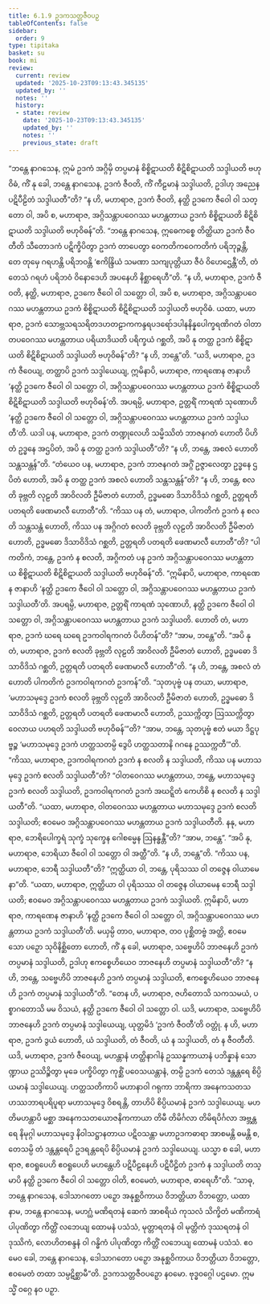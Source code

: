```yaml
---
title: 6.1.9 ဥဒကသတ္တဇီဝပဉှ
tableOfContents: false
sidebar:
  order: 9
type: tipitaka
basket: su
book: mi
review:
  current: review
  updated: '2025-10-23T09:13:43.345135'
  updated_by: ''
  notes: ''
  history:
  - state: review
    date: '2025-10-23T09:13:43.345135'
    updated_by: ''
    notes: ''
    previous_state: draft
---
```



<ReviewStatus review={frontmatter.review} showDetails={true} />

<HypothesisAnnotation frontmatter={frontmatter} />

<DynamicBreadcrumb />

<Division number="179" book="mi" e="ch" v="28">

<Paragraph number="1148" book="mi">
“ဘန္တေ နာဂသေန, ဣမံ ဥဒကံ အဂ္ဂိမှိ တပ္ပမာနံ စိစ္စိဋာယတိ စိဋိစိဋာယတိ သဒ္ဒါယတိ ဗဟုဝိဓံ, ကိံ နု ခေါ, ဘန္တေ နာဂသေန, ဥဒကံ ဇီဝတိ, ကိံ ကီဠမာနံ သဒ္ဒါယတိ, ဥဒါဟု အညေန ပဋိပီဠိတံ သဒ္ဒါယတီ”တိ? “န ဟိ, မဟာရာဇ, ဥဒကံ ဇီဝတိ, နတ္ထိ ဥဒကေ ဇီဝေါ ဝါ သတ္တော ဝါ, အပိ စ, မဟာရာဇ, အဂ္ဂိသန္တာပဝေဂဿ မဟန္တတာယ ဥဒကံ စိစ္စိဋာယတိ စိဋိစိဋာယတိ သဒ္ဒါယတိ ဗဟုဝိဓန်”တိ.
</Paragraph>

<Paragraph number="1149" book="mi">
“ဘန္တေ နာဂသေန, ဣဓေကစ္စေ တိတ္ထိယာ ဥဒကံ ဇီဝတီတိ သီတောဒကံ ပဋိက္ခိပိတွာ ဥဒကံ တာပေတွာ ဝေကတိကဝေကတိကံ ပရိဘုဉ္ဇန္တိ, တေ တုမှေ ဂရဟန္တိ ပရိဘဝန္တိ ‘ဧကိန္ဒြိယံ သမဏာ သကျပုတ္တိယာ ဇီဝံ ဝိဟေဌေန္တီ’တိ, တံ တေသံ ဂရဟံ ပရိဘဝံ ဝိနောဒေဟိ အပနေဟိ နိစ္ဆာရေဟီ”တိ. “န ဟိ, မဟာရာဇ, ဥဒကံ ဇီဝတိ, နတ္ထိ, မဟာရာဇ, ဥဒကေ ဇီဝေါ ဝါ သတ္တော ဝါ, အပိ စ, မဟာရာဇ, အဂ္ဂိသန္တာပဝေဂဿ မဟန္တတာယ ဥဒကံ စိစ္စိဋာယတိ စိဋိစိဋာယတိ သဒ္ဒါယတိ ဗဟုဝိဓံ.
</Paragraph>

<Paragraph number="1150" book="mi">
ယထာ, မဟာရာဇ, ဥဒကံ သောဗ္ဘသရသရိတဒဟတဠာကကန္ဒရပဒရော်ဒပါနနိန္နပေါက္ခရဏိဂတံ ဝါတာတပဝေဂဿ မဟန္တတာယ ပရိယာဒိယတိ ပရိက္ခယံ ဂစ္ဆတိ, အပိ နု တတ္ထ ဥဒကံ စိစ္စိဋာယတိ စိဋိစိဋာယတိ သဒ္ဒါယတိ ဗဟုဝိဓန်”တိ? “န ဟိ, ဘန္တေ”တိ. “ယဒိ, မဟာရာဇ, ဥဒကံ ဇီဝေယျ, တတ္ထာပိ ဥဒကံ သဒ္ဒါယေယျ, ဣမိနာပိ, မဟာရာဇ, ကာရဏေန ဇာနာဟိ ‘နတ္ထိ ဥဒကေ ဇီဝေါ ဝါ သတ္တော ဝါ, အဂ္ဂိသန္တာပဝေဂဿ မဟန္တတာယ ဥဒကံ စိစ္စိဋာယတိ စိဋိစိဋာယတိ သဒ္ဒါယတိ ဗဟုဝိဓန်’တိ.
</Paragraph>

<Paragraph number="1151" book="mi">
အပရမ္ပိ, မဟာရာဇ, ဥတ္တရိံ ကာရဏံ သုဏောဟိ ‘နတ္ထိ ဥဒကေ ဇီဝေါ ဝါ သတ္တော ဝါ, အဂ္ဂိသန္တာပဝေဂဿ မဟန္တတာယ ဥဒကံ သဒ္ဒါယတီ’တိ. ယဒါ ပန, မဟာရာဇ, ဥဒကံ တဏ္ဍုလေဟိ သမ္မိဿိတံ ဘာဇနဂတံ ဟောတိ ပိဟိတံ ဥဒ္ဓနေ အဌပိတံ, အပိ နု တတ္ထ ဥဒကံ သဒ္ဒါယတီ”တိ? “န ဟိ, ဘန္တေ, အစလံ ဟောတိ သန္တသန္တန်”တိ. “တံယေဝ ပန, မဟာရာဇ, ဥဒကံ ဘာဇနဂတံ အဂ္ဂိံ ဥဇ္ဇာလေတွာ ဥဒ္ဓနေ ဌပိတံ ဟောတိ, အပိ နု တတ္ထ ဥဒကံ အစလံ ဟောတိ သန္တသန္တန်”တိ? “န ဟိ, ဘန္တေ, စလတိ ခုဗ္ဘတိ လုဠတိ အာဝိလတိ ဦမိဇာတံ ဟောတိ, ဥဒ္ဓမဓော ဒိသာဝိဒိသံ ဂစ္ဆတိ, ဥတ္တရတိ ပတရတိ ဖေဏမာလီ ဟောတီ”တိ. “ကိဿ ပန တံ, မဟာရာဇ, ပါကတိကံ ဥဒကံ န စလတိ သန္တသန္တံ ဟောတိ, ကိဿ ပန အဂ္ဂိဂတံ စလတိ ခုဗ္ဘတိ လုဠတိ အာဝိလတိ ဦမိဇာတံ ဟောတိ, ဥဒ္ဓမဓော ဒိသာဝိဒိသံ ဂစ္ဆတိ, ဥတ္တရတိ ပတရတိ ဖေဏမာလီ ဟောတီ”တိ? “ပါကတိကံ, ဘန္တေ, ဥဒကံ န စလတိ, အဂ္ဂိကတံ ပန ဥဒကံ အဂ္ဂိသန္တာပဝေဂဿ မဟန္တတာယ စိစ္စိဋာယတိ စိဋိစိဋာယတိ သဒ္ဒါယတိ ဗဟုဝိဓန်”တိ. “ဣမိနာပိ, မဟာရာဇ, ကာရဏေန ဇာနာဟိ ‘နတ္ထိ ဥဒကေ ဇီဝေါ ဝါ သတ္တော ဝါ, အဂ္ဂိသန္တာပဝေဂဿ မဟန္တတာယ ဥဒကံ သဒ္ဒါယတီ’တိ.
</Paragraph>

<Paragraph number="1152" book="mi">
အပရမ္ပိ, မဟာရာဇ, ဥတ္တရိံ ကာရဏံ သုဏောဟိ, နတ္ထိ ဥဒကေ ဇီဝေါ ဝါ သတ္တော ဝါ, အဂ္ဂိသန္တာပဝေဂဿ မဟန္တတာယ ဥဒကံ သဒ္ဒါယတိ. ဟောတိ တံ, မဟာရာဇ, ဥဒကံ ဃရေ ဃရေ ဥဒကဝါရကဂတံ ပိဟိတန်”တိ? “အာမ, ဘန္တေ”တိ. “အပိ နု တံ, မဟာရာဇ, ဥဒကံ စလတိ ခုဗ္ဘတိ လုဠတိ အာဝိလတိ ဦမိဇာတံ ဟောတိ, ဥဒ္ဓမဓော ဒိသာဝိဒိသံ ဂစ္ဆတိ, ဥတ္တရတိ ပတရတိ ဖေဏမာလီ ဟောတီ”တိ. “န ဟိ, ဘန္တေ, အစလံ တံ ဟောတိ ပါကတိကံ ဥဒကဝါရကဂတံ ဥဒကန်”တိ.
</Paragraph>

<Paragraph number="1153" book="mi">
“သုတပုဗ္ဗံ ပန တယာ, မဟာရာဇ, ‘မဟာသမုဒ္ဒေ ဥဒကံ စလတိ ခုဗ္ဘတိ လုဠတိ အာဝိလတိ ဦမိဇာတံ ဟောတိ, ဥဒ္ဓမဓော ဒိသာဝိဒိသံ ဂစ္ဆတိ, ဥတ္တရတိ ပတရတိ ဖေဏမာလီ ဟောတိ, ဥဿက္ကိတွာ ဩဿက္ကိတွာ ဝေလာယ ပဟရတိ သဒ္ဒါယတိ ဗဟုဝိဓန်’”တိ? “အာမ, ဘန္တေ, သုတပုဗ္ဗံ ဧတံ မယာ ဒိဋ္ဌပုဗ္ဗဉ္စ ‘မဟာသမုဒ္ဒေ ဥဒကံ ဟတ္ထသတမ္ပိ ဒွေပိ ဟတ္ထသတာနိ ဂဂနေ ဥဿက္ကတီ’”တိ. “ကိဿ, မဟာရာဇ, ဥဒကဝါရကဂတံ ဥဒကံ န စလတိ န သဒ္ဒါယတိ, ကိဿ ပန မဟာသမုဒ္ဒေ ဥဒကံ စလတိ သဒ္ဒါယတီ”တိ? “ဝါတဝေဂဿ မဟန္တတာယ, ဘန္တေ, မဟာသမုဒ္ဒေ ဥဒကံ စလတိ သဒ္ဒါယတိ, ဥဒကဝါရကဂတံ ဥဒကံ အဃဋ္ဋိတံ ကေဟိစိ န စလတိ န သဒ္ဒါယတီ”တိ. “ယထာ, မဟာရာဇ, ဝါတဝေဂဿ မဟန္တတာယ မဟာသမုဒ္ဒေ ဥဒကံ စလတိ သဒ္ဒါယတိ; ဧဝမေဝ အဂ္ဂိသန္တာပဝေဂဿ မဟန္တတာယ ဥဒကံ သဒ္ဒါယတီတိ.
</Paragraph>

<Paragraph number="1154" book="mi">
နနု, မဟာရာဇ, ဘေရိပေါက္ခရံ သုက္ခံ သုက္ခေန ဂေါစမ္မေန ဩနန္ဓန္တီ”တိ? “အာမ, ဘန္တေ”. “အပိ နု, မဟာရာဇ, ဘေရိယာ ဇီဝေါ ဝါ သတ္တော ဝါ အတ္ထီ”တိ. “န ဟိ, ဘန္တေ”တိ. “ကိဿ ပန, မဟာရာဇ, ဘေရီ သဒ္ဒါယတီ”တိ? “ဣတ္ထိယာ ဝါ, ဘန္တေ, ပုရိသဿ ဝါ တဇ္ဇေန ဝါယာမေနာ”တိ. “ယထာ, မဟာရာဇ, ဣတ္ထိယာ ဝါ ပုရိသဿ ဝါ တဇ္ဇေန ဝါယာမေန ဘေရီ သဒ္ဒါယတိ; ဧဝမေဝ အဂ္ဂိသန္တာပဝေဂဿ မဟန္တတာယ ဥဒကံ သဒ္ဒါယတိ. ဣမိနာပိ, မဟာရာဇ, ကာရဏေန ဇာနာဟိ ‘နတ္ထိ ဥဒကေ ဇီဝေါ ဝါ သတ္တော ဝါ, အဂ္ဂိသန္တာပဝေဂဿ မဟန္တတာယ ဥဒကံ သဒ္ဒါယတီ’တိ.
</Paragraph>

<Paragraph number="1155" book="mi">
မယှမ္ပိ တာဝ, မဟာရာဇ, တဝ ပုစ္ဆိတဗ္ဗံ အတ္ထိ, ဧဝမေသော ပဉှော သုဝိနိစ္ဆိတော ဟောတိ, ကိံ နု ခေါ, မဟာရာဇ, သဗ္ဗေဟိပိ ဘာဇနေဟိ ဥဒကံ တပ္ပမာနံ သဒ္ဒါယတိ, ဥဒါဟု ဧကစ္စေဟိယေဝ ဘာဇနေဟိ တပ္ပမာနံ သဒ္ဒါယတီ”တိ? “န ဟိ, ဘန္တေ, သဗ္ဗေဟိပိ ဘာဇနေဟိ ဥဒကံ တပ္ပမာနံ သဒ္ဒါယတိ, ဧကစ္စေဟိယေဝ ဘာဇနေဟိ ဥဒကံ တပ္ပမာနံ သဒ္ဒါယတီ”တိ. “တေန ဟိ, မဟာရာဇ, ဇဟိတောသိ သကသမယံ, ပစ္စာဂတောသိ မမ ဝိသယံ, နတ္ထိ ဥဒကေ ဇီဝေါ ဝါ သတ္တော ဝါ. ယဒိ, မဟာရာဇ, သဗ္ဗေဟိပိ ဘာဇနေဟိ ဥဒကံ တပ္ပမာနံ သဒ္ဒါယေယျ, ယုတ္တမိဒံ ‘ဥဒကံ ဇီဝတီ’တိ ဝတ္တုံ. န ဟိ, မဟာရာဇ, ဥဒကံ ဒွယံ ဟောတိ, ယံ သဒ္ဒါယတိ, တံ ဇီဝတိ, ယံ န သဒ္ဒါယတိ, တံ န ဇီဝတီတိ. ယဒိ, မဟာရာဇ, ဥဒကံ ဇီဝေယျ, မဟန္တာနံ ဟတ္ထိနာဂါနံ ဥဿန္နကာယာနံ ပဘိန္နာနံ သောဏ္ဍာယ ဥဿိဉ္စိတွာ မုခေ ပက္ခိပိတွာ ကုစ္ဆိံ ပဝေသယန္တာနံ, တမ္ပိ ဥဒကံ တေသံ ဒန္တန္တရေ စိပ္ပိယမာနံ သဒ္ဒါယေယျ. ဟတ္ထသတိကာပိ မဟာနာဝါ ဂရုကာ ဘာရိကာ အနေကသတသဟဿဘာရပရိပူရာ မဟာသမုဒ္ဒေ ဝိစရန္တိ, တာဟိပိ စိပ္ပိယမာနံ ဥဒကံ သဒ္ဒါယေယျ. မဟတိမဟန္တာပိ မစ္ဆာ အနေကသတယောဇနိကကာယာ တိမီ တိမိင်္ဂလာ တိမိရပိင်္ဂလာ အဗ္ဘန္တရေ နိမုဂ္ဂါ မဟာသမုဒ္ဒေ နိဝါသဋ္ဌာနတာယ ပဋိဝသန္တာ မဟာဥဒကဓာရာ အာစမန္တိ ဓမန္တိ စ, တေသမ္ပိ တံ ဒန္တန္တရေပိ ဥဒရန္တရေပိ စိပ္ပိယမာနံ ဥဒကံ သဒ္ဒါယေယျ. ယသ္မာ စ ခေါ, မဟာရာဇ, ဧဝရူပေဟိ ဧဝရူပေဟိ မဟန္တေဟိ ပဋိပီဠနေဟိ ပဋိပီဠိတံ ဥဒကံ န သဒ္ဒါယတိ တသ္မာပိ နတ္ထိ ဥဒကေ ဇီဝေါ ဝါ သတ္တော ဝါတိ, ဧဝမေတံ, မဟာရာဇ, ဓာရေဟီ”တိ.
</Paragraph>

<Paragraph number="1156" book="mi">
“သာဓု, ဘန္တေ နာဂသေန, ဒေါသာဂတော ပဉှော အနုစ္ဆဝိကာယ ဝိဘတ္တိယာ ဝိဘတ္တော, ယထာ နာမ, ဘန္တေ နာဂသေန, မဟဂ္ဃံ မဏိရတနံ ဆေကံ အာစရိယံ ကုသလံ သိက္ခိတံ မဏိကာရံ ပါပုဏိတွာ ကိတ္တိံ လဘေယျ ထောမနံ ပသံသံ, မုတ္တာရတနံ ဝါ မုတ္တိကံ ဒုဿရတနံ ဝါ ဒုဿိကံ, လောဟိတစန္ဒနံ ဝါ ဂန္ဓိကံ ပါပုဏိတွာ ကိတ္တိံ လဘေယျ ထောမနံ ပသံသံ. ဧဝမေဝ ခေါ, ဘန္တေ နာဂသေန, ဒေါသာဂတော ပဉှော အနုစ္ဆဝိကာယ ဝိဘတ္တိယာ ဝိဘတ္တော, ဧဝမေတံ တထာ သမ္ပဋိစ္ဆာမီ”တိ.

</Paragraph>
</Division>

<Paragraph number="1157" type="center" book="mi">
ဥဒကသတ္တဇီဝပဉှော နဝမော.



</Paragraph>

<Paragraph number="1158" type="center" book="mi">
ဗုဒ္ဓဝဂ္ဂေါ ပဌမော.



</Paragraph>

<Paragraph number="1159" type="center" book="mi">
ဣမသ္မိံ ဝဂ္ဂေ နဝ ပဉှာ.
</Paragraph>